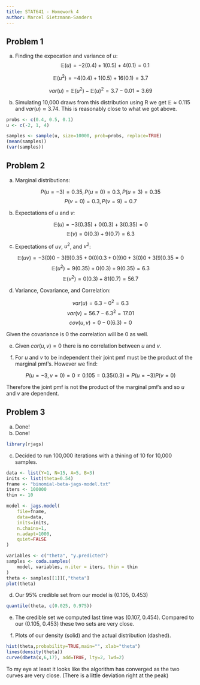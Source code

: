 ```yaml
---
title: STAT641 - Homework 4
author: Marcel Gietzmann-Sanders
---
```


## Problem 1

(a) Finding the expecation and variance of $u$:
$$\mathbb{E}(u)=-2(0.4)+1(0.5)+4(0.1)=0.1$$

$$\mathbb{E}(u^2)=-4(0.4)+1(0.5)+16(0.1)=3.7$$

$$var(u)=\mathbb{E}(u^2) - \mathbb{E}(u)^2=3.7-0.01=3.69$$

(b) Simulating 10,000 draws from this distribution using R we get $\mathbb{E}\approx 0.115$ and $var(u)\approx 3.74$. This is
reasonably close to what we got above. 

```r
probs <- c(0.4, 0.5, 0.1)
u <- c(-2, 1, 4)

samples <- sample(u, size=10000, prob=probs, replace=TRUE)
(mean(samples))
(var(samples))
```


## Problem 2

(a) Marginal distributions:

$$P(u=-3)=0.35, P(u=0)=0.3, P(u=3)=0.35$$
$$P(v=0)=0.3,P(v=9)=0.7$$

(b) Expectations of $u$ and $v$:

$$\mathbb{E}(u)=-3(0.35)+0(0.3)+3(0.35)=0$$
$$\mathbb{E}(v)=0(0.3)+9(0.7)=6.3$$

(c) Expectations of $uv$, $u^2$, and $v^2$:

$$\mathbb{E}(uv)=-3(0)0-3(9)0.35+0(0)0.3+0(9)0+3(0)0+3(9)0.35=0$$
$$\mathbb{E}(u^2)=9(0.35)+0(0.3)+9(0.35)=6.3$$
$$\mathbb{E}(v^2)=0(0.3)+81(0.7)=56.7$$

(d) Variance, Covariance, and Correlation:

$$var(u)=6.3-0^2=6.3$$
$$var(v)=56.7-6.3^2=17.01$$
$$cov(u,v)=0-0(6.3)=0$$

Given the covariance is 0 the correlation will be 0 as well. 

(e) Given $cor(u,v)=0$ there is no correlation between $u$ and $v$.

(f) For $u$ and $v$ to be independent their joint pmf must be the product of the 
marginal pmf's. However we find: 

$$P(u=-3,v=0)=0 \neq 0.105 = 0.35(0.3) = P(u=-3)P(v=0)$$

Therefore the joint pmf is not the product of the marginal pmf's and so $u$ and $v$ are dependent. 

## Problem 3

(a) Done!
(b) Done!
```r
library(rjags)
```

(c) Decided to run 100,000 iterations with a thining of 10 for 10,000 samples. 



```r
data <- list(Y=1, N=15, A=5, B=3)
inits <- list(theta=0.54)
fname <- "binomial-beta-jags-model.txt"
iters <- 100000
thin <- 10

model <- jags.model(
    file=fname, 
    data=data,
    inits=inits,
    n.chains=1,
    n.adapt=1000,
    quiet=FALSE
)
```

```r
variables <- c("theta", "y.predicted")
samples <- coda.samples(
    model, variables, n.iter = iters, thin = thin
)
theta <- samples[[1]][,"theta"]
plot(theta)
```

(d) Our 95% credible set from our model is (0.105, 0.453)
```r
quantile(theta, c(0.025, 0.975))
```
(e) The credible set we computed last time was (0.107, 0.454). Compared to our 
(0.105, 0.453) these two sets are very close. 

(f) Plots of our density (solid) and the actual distribution (dashed). 
```r
hist(theta,probability=TRUE,main="", xlab="theta")
lines(density(theta))
curve(dbeta(x,6,17), add=TRUE, lty=2, lwd=2)
```

To my eye at least it looks like the algorithm has converged as the two curves 
are very close. (There is a little deviation right at the peak) 